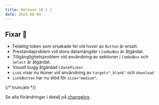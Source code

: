```yaml
---
title: Release 10.1.1
date: 2025-06-09
---
```


## Fixar 💉

- Felaktig token som orsakade fel vid hover av `Button` är ersatt.
- Prestandaproblem vid stora datamängder i `ComboBox` är åtgärdat.
- Tillgänglighetsproblem vid användning av sektioner i `ComboBox` och `Select` är åtgärdat.
- Visuell bugg åtgärdad i `DatePicker`.
- `Link` visar nu ikoner vid användning av `target="_blank"` och `download`
- `LinkButton` har nu stöd för `size="medium"`.

{/* truncate */}

Se alla förändringar i detalj på [changelog](/changelog/10.1.1).
